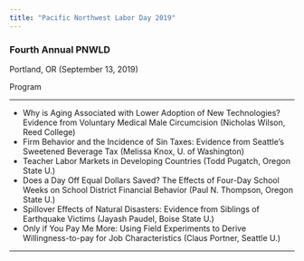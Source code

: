 ```yaml
---
title: "Pacific Northwest Labor Day 2019"
---
```


### Fourth Annual PNWLD

Portland, OR (September 13, 2019)

Program

------------------------------------------------------------------------

-   Why is Aging Associated with Lower Adoption of New Technologies? Evidence from Voluntary Medical Male Circumcision (Nicholas Wilson, Reed College)
-   Firm Behavior and the Incidence of Sin Taxes: Evidence from Seattle’s Sweetened Beverage Tax (Melissa Knox, U. of Washington)
-   Teacher Labor Markets in Developing Countries (Todd Pugatch, Oregon State U.)
-   Does a Day Off Equal Dollars Saved? The Effects of Four-Day School Weeks on School District Financial Behavior (Paul N. Thompson, Oregon State U.)
-   Spillover Effects of Natural Disasters: Evidence from Siblings of Earthquake Victims (Jayash Paudel, Boise State U.)
-   Only if You Pay Me More: Using Field Experiments to Derive Willingness-to-pay for Job Characteristics (Claus Portner, Seattle U.)

------------------------------------------------------------------------
